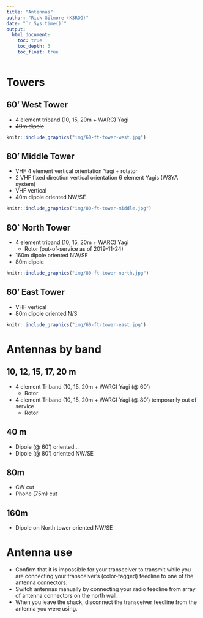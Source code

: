 ```yaml
---
title: "Antennas"
author: "Rick Gilmore (K3ROG)"
date: "`r Sys.time()`"
output:
  html_document:
    toc: true
    toc_depth: 3
    toc_float: true
---
```


# Towers

## 60' West Tower

- 4 element triband (10, 15, 20m + WARC) Yagi
- ~~40m dipole~~

```r
knitr::include_graphics("img/60-ft-tower-west.jpg")
```

## 80' Middle Tower

- VHF 4 element vertical orientation Yagi + rotator
- 2 VHF fixed direction vertical orientation 6 element Yagis (W3YA system)
- VHF vertical
- 40m dipole oriented NW/SE

```r
knitr::include_graphics("img/80-ft-tower-middle.jpg")
```

## 80` North Tower

- 4 element triband (10, 15, 20m + WARC) Yagi
  - Rotor (out-of-service as of 2019-11-24) 
- 160m dipole oriented NW/SE
- 80m dipole

```r
knitr::include_graphics("img/80-ft-tower-north.jpg")
```

## 60' East Tower

- VHF vertical
- 80m dipole oriented N/S

```r
knitr::include_graphics("img/60-ft-tower-east.jpg")
```

# Antennas by band

## 10, 12, 15, 17, 20 m

- 4 element Triband (10, 15, 20m + WARC) Yagi (@ 60')
    - Rotor
- ~~4 element Triband (10, 15, 20m + WARC) Yagi (@ 80')~~ temporarily out of service
    - Rotor
    
## 40 m

- Dipole (@ 60') oriented...
- Dipole (@ 80') oriented NW/SE

## 80m 

- CW cut
- Phone (75m) cut

## 160m

- Dipole on North tower oriented NW/SE

# Antenna use

- Confirm that it is impossible for your transceiver to transmit while you are connecting your transceiver's (color-tagged) feedline to one of the antenna connectors.
- Switch antennas manually by connecting your radio feedline from array of antenna connectors on the north wall.
- When you leave the shack, disconnect the transceiver feedline from the antenna you were using.
